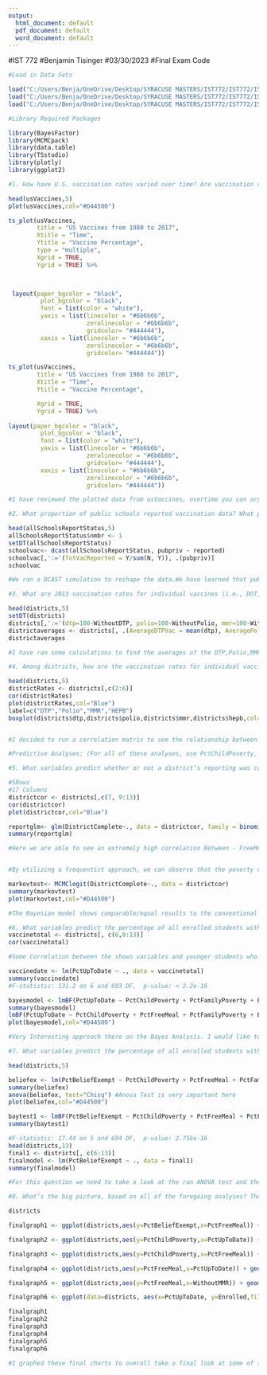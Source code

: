 ```yaml
---
output:
  html_document: default
  pdf_document: default
  word_document: default
---
```

#IST 772
#Benjamin Tisinger
#03/30/2023
#Final Exam Code


```r
#Load in Data Sets
```

```r
load("C:/Users/Benja/OneDrive/Desktop/SYRACUSE MASTERS/IST772/IST772/IST772/allSchoolsReportStatus.RData")
load("C:/Users/Benja/OneDrive/Desktop/SYRACUSE MASTERS/IST772/IST772/IST772/districts24.RData") 
load("C:/Users/Benja/OneDrive/Desktop/SYRACUSE MASTERS/IST772/IST772/IST772/usVaccines.RData") 
```

```r
#Library Required Packages
```

```r
library(BayesFactor)
library(MCMCpack)
library(data.table)
library(TSstudio)
library(plotly)
library(ggplot2)
```


```r
#1. How have U.S. vaccination rates varied over time? Are vaccination rates increasing or decreasing? Which vaccination has the highest rate at the conclusion of the time series? Which vaccination has the lowest rate at the conclusion of the time series? Which vaccine has the greatest volatility?

head(usVaccines,5)
plot(usVaccines,col="#D44500")

ts_plot(usVaccines,
        title = "US Vaccines from 1980 to 2017",
        Xtitle = "Time",
        Ytitle = "Vaccine Percentage",
        type = "multiple",
        Xgrid = TRUE,
        Ygrid = TRUE) %>%
  


 layout(paper_bgcolor = "black",
         plot_bgcolor = "black",
         font = list(color = "white"),
         yaxis = list(linecolor = "#6b6b6b",
                      zerolinecolor = "#6b6b6b",
                      gridcolor= "#444444"),
         xaxis = list(linecolor = "#6b6b6b",
                      zerolinecolor = "#6b6b6b",
                      gridcolor= "#444444"))

```
```r
ts_plot(usVaccines,
        title = "US Vaccines from 1980 to 2017",
        Xtitle = "Time",
        Ytitle = "Vaccine Percentage",

        Xgrid = TRUE,
        Ygrid = TRUE) %>%
  
layout(paper_bgcolor = "black",
         plot_bgcolor = "black",
         font = list(color = "white"),
         yaxis = list(linecolor = "#6b6b6b",
                      zerolinecolor = "#6b6b6b",
                      gridcolor= "#444444"),
         xaxis = list(linecolor = "#6b6b6b",
                      zerolinecolor = "#6b6b6b",
                      gridcolor= "#444444"))

#I have reviewed the plotted data from usVaccines, overtime you can arguably assume that the overall rate of vaccines have increased since being recorded in the 1980's. The highest recorded vaccine rates are present in the DPT1, HIB3 and MCV1 data.The lowest overall recorded vaccine is the HEPB-BD Vaccine, the highest charted value is around the 70 mark.Most of the charted vaccine records show some volatility, but the most volatile vaccine is the MCV1 hitting a high of around 95 dropping sharply to the 70's and the rebounding a few years later back to over 95. This vaccine also sharply drops and then average out around the mid 90's percentile.The data shown has all vaccines dropping in the 1980s's this could point to drop due to concern over vaccines or a data reporting issue. 

```


```r
#2. What proportion of public schools reported vaccination data? What proportion of private schools reported vaccination data? Was there any credible difference in overall reporting proportions between public and private schools?

head(allSchoolsReportStatus,5)
allSchoolsReportStatus$nmbr <- 1
setDT(allSchoolsReportStatus)
schoolvac<- dcast(allSchoolsReportStatus, pubpriv ~ reported)
schoolvac[,':='(TotVacReported = Y/sum(N, Y)), .(pubpriv)]
schoolvac

#We ran a DCAST simulation to reshape the data.We have learned that public schools reported an overall percentage of 97% vaccine data, while private schools reported a total of 84%.The best explanation for this is that Public schools are state funded requiring students to get vaccinated before attending, while some private schools may not disclose vaccine requirements or data. This would overall lead to a lower number for private schools. 


```

```r
#3. What are 2013 vaccination rates for individual vaccines (i.e., DOT, Polio, MMR, and HepB) in California public schools? How do these rates for individual vaccines in California districts compare with overall US vaccination rates (make an informal comparison to the final observations in the time series)?

head(districts,5)
setDT(districts)
districts[,':='(dtp=100-WithoutDTP, polio=100-WithoutPolio, mmr=100-WithoutMMR, hepb=100-WithoutHepB)] 
districtaverages <- districts[, .(AverageDTPVac = mean(dtp), AveragePolioVac=mean(polio), AverageMMRVac=mean(mmr), AverageHepBVac=mean(hepb))]
districtaverages

#I have ran some calculations to find the averages of the DTP,Polio,MMR and HepB Vaccines among the included California Based Schools. We have learned that all vaccine rates are higher than 89%.The HepB vaccine has the highest number of vaccinations around the 92% mark.The overall lowest vaccination vaccine is that of the DTP around 89%. We can also assume by looking at the graphed vaccine records across the entire US that the average vaccination rate in California closely follows the US Average or may slightly exceed it. 


```
```r
#4. Among districts, how are the vaccination rates for individual vaccines related? In other words, if students are missing one vaccine are they missing all of the others?

head(districts,5)
districtRates <- districts[,c(2:6)]
cor(districtRates)
plot(districtRates,col="Blue")
label=c("DTP","Polio","MMR","HEPB")
boxplot(districts$dtp,districts$polio,districts$mmr,districts$hepb,col="Red",names=label)


#I decided to run a correlation matrix to see the relationship between vaccines. I can best say from this correlation matrix that the likelihood of a student missing one meaning missing all is quite low. We can tell this from the correlation results on Polio, DTP and MMR. 

```

```r

#Predictive Analyses: (For all of these analyses, use PctChildPoverty, PctFreeMeal, PctFamilyPoverty, Enrolled, and TotalSchools as predictors. Transform variables as necessary to improve prediction and/or interpretability. In general, if there is a Bayesian version of an analysis available, you are expected to run that analysis in addition to the frequentist version of the analysis.)

#5. What variables predict whether or not a district’s reporting was complete?

#5Rows
#17 Columns
districtcor <- districts[,c(7, 9:13)]
cor(districtcor)
plot(districtcor,col="Blue")

reportglm<- glm(DistrictComplete~., data = districtcor, family = binomial())
summary(reportglm)

#Here we are able to see an extremely high correlation Between - FreeMeal,ChildPoverty and FamilyPoverty. This of course makes sense if you think about the correlation between Poverty and the right for children to access affordable and free meals at school.


#By utilizing a frequentist approach, we can observe that the poverty values and the value of free meals exhibit high P-values, indicating that we cannot reject the null hypothesis that these independent variables do not have any influence on whether the district reports complete information. We can also notice that the enrollment status and total number of schools have p-values significantly below the threshold of 0.05.These thresholds below 0.05 could mean the ability to reject the null hypothesis. 
```

```r
markovtest<- MCMClogit(DistrictComplete~., data = districtcor)
summary(markovtest)
plot(markovtest,col="#D44500")

#The Bayesian model shows comparable/equal results to the conventional frequentist model we used above.The intercept, number of enrolled students, and total school density in the district are the most probable. Although the high-density intervals do not cross zero, the effects of enrollment and total schools are relatively small. On the other hand, variables such as the percentage of family poverty, percentage of child poverty, and percentage of free meals served do cross zero and do not offer statistical evidence to reject the null hypothesis, similar to the frequentist model. 
```
```r
#6. What variables predict the percentage of all enrolled students with completely up-to-date vaccines?
vaccinetotal <- districts[, c(6,8:13)]
cor(vaccinetotal)

#Some Correlation between the shown variables and younger students who are fully up-to date on vaccines. 

vaccinedate <- lm(PctUpToDate ~ ., data = vaccinetotal)
summary(vaccinedate)
#F-statistic: 131.2 on 6 and 693 DF,  p-value: < 2.2e-16
```
```r
bayesmodel <- lmBF(PctUpToDate ~ PctChildPoverty + PctFamilyPoverty + Enrolled +  PctFreeMeal + TotalSchools, data = vaccinetotal, posterior = T, iterations = 10000)
summary(bayesmodel)
lmBF(PctUpToDate ~ PctChildPoverty + PctFreeMeal + PctFamilyPoverty + Enrolled + TotalSchools, data = vaccinetotal)
plot(bayesmodel,col="#D44500")


```
```r

#Very Interesting approach there on the Bayes Analysis. I would like to believe that at some point that maybe the PCTFreeMeal might pass through maybe. I think this question in relation to the class and analysis is quite interesting because it challenges us to think about a correlation in the data. I think overall there are a couple of key performance indicators that stand out, like the P-Value and PctChildPoverty + PctFreeMeal + PctFamilyPoverty + Enrolled + TotalSchools : 352940421 ±0.01%. The overall verdict here is that we should reject the null hypothesis due to the P-Value.

```

```r
#7. What variables predict the percentage of all enrolled students with belief exceptions?

head(districts,5)

beliefex <- lm(PctBeliefExempt ~ PctChildPoverty + PctFreeMeal + PctFamilyPoverty + Enrolled + TotalSchools, data=districts)
summary(beliefex)
anova(beliefex, test="Chisq") #Anova Test is very important here
plot(beliefex,col="#D44500")

```

```r
baytest1 <- lmBF(PctBeliefExempt ~ PctChildPoverty + PctFreeMeal + PctFamilyPoverty + Enrolled + TotalSchools, data = districts, posterior = T, iterations = 10000)
summary(baytest1)

```

```r
#F-statistic: 17.44 on 5 and 694 DF,  p-value: 2.756e-16
head(districts,13)
final1 <- districts[, c(6:13)]
finalmodel <- lm(PctBeliefExempt ~ ., data = final1)
summary(finalmodel)
```

```r
#For this question we need to take a look at the ran ANOVA test and the P-Value.The Anova had a P-Value of 2.756e-16 and the Linear Model we ran came back with a P-value of 2.2e-16. I would conclude from the data shown and the recorded tests would be to reject the null hypothesis due to the P-Values.We can conclude due to rejecting the null hypothesis that there is some correlation between the religious exmeption and the ran values of PctChildPoverty + PctFreeMeal + PctFamilyPoverty + Enrolled + TotalSchools. 
```

```r
#8. What’s the big picture, based on all of the foregoing analyses? The staff member in the state legislator’s office is interested to know how to allocate financial assistance to school districts to improve both their vaccination rates and their reporting compliance. What have you learned from the data and analyses that might inform this question?

districts

finalgraph1 <- ggplot(districts,aes(y=PctBeliefExempt,x=PctFreeMeal)) + geom_point(aes(colour=PctFreeMeal)) + theme_minimal() + geom_smooth(method="glm")

finalgraph2 <- ggplot(districts,aes(y=PctChildPoverty,x=PctUpToDate)) + geom_point(aes(colour=PctUpToDate)) + theme_minimal() + geom_smooth(method="glm")

finalgraph3 <- ggplot(districts,aes(y=PctChildPoverty,x=PctFreeMeal)) + geom_point(aes(colour=PctFreeMeal)) + theme_minimal() + geom_smooth(method="glm")

finalgraph4 <- ggplot(districts,aes(y=PctFreeMeal,x=PctUpToDate)) + geom_point(aes(colour=PctUpToDate)) + theme_minimal() + geom_smooth(method="glm")

finalgraph5 <- ggplot(districts,aes(y=PctFreeMeal,x=WithoutMMR)) + geom_point(aes(colour=PctUpToDate)) + theme_minimal() + geom_smooth(method="glm")

finalgraph6 <- ggplot(data=districts, aes(x=PctUpToDate, y=Enrolled,fill=PctUpToDate)) +geom_bar(stat="identity")

finalgraph1
finalgraph2
finalgraph3
finalgraph4
finalgraph5
finalgraph6

#I graphed these final charts to overall take a final look at some of the key data indicators in this set. The final question simply asks you based of the data and information you see, what kind of advice or information could you provide to a legislator regarding vaccines and reporting.I look at the first chart I plotted which tells us that in relation to children receiving free lunches there's not a high correlation to a belief exemption from vaccines.This potentially could tell us that maybe free meals has a correlation somewhere else. I would take a look at the second graph and see that there is some correlation that relates to the number of children who are up to date and children that may experience poverty. I would advise the legislator here to keep an eye on specifically on children that are reported in the poverty sector and monitor their vaccination rate, this is critical for low income families to receive affordable/free vaccines for kids. The third chart I have plotted here is the most perfect example of a strong positive linear line.This tells us that as we could assume, there is a massive correlation between children who receive reduced meals and those facing poverty.This is a key indicator for any legislator that they need to continue providing free meals to those with poverty because this simply increases the chance of full vaccination as shown in chart 1. Chart four shows the correlation between students who are up to date and receive free lunches. I graphed chart 5 in respect to the CDC website listing MMR as one of the most important vaccines for younger kids entering school. I decided to graph the odds of students receiving free meals and who are lacking that important vaccine. We can see from the data the majority of students who receive free lunches aren't missing that vaccine. In conclusion, the biggest takeaway here is that for any legislator looking to continue making vaccines important that they need to provide free lunches. The data has shown that free lunches directly correlates to sectors in and out of poverty and directly correlates to one of the most important childhood vaccines.Taking this approach increases food for children in the poverty sector, raises vaccine rates and as whole our total population of enrolled students who are up to date also increases. 
```
